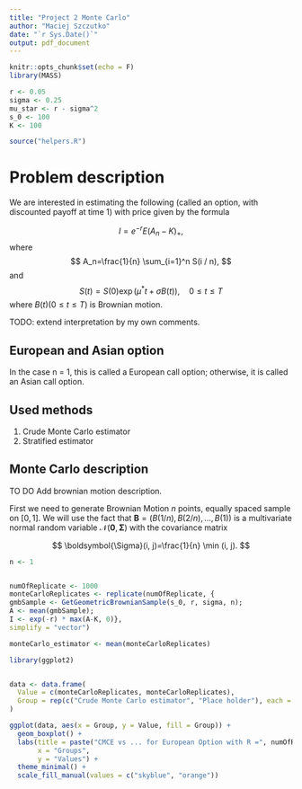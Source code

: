 ```yaml
---
title: "Project 2 Monte Carlo"
author: "Maciej Szczutko"
date: "`r Sys.Date()`"
output: pdf_document
---
```


```r
knitr::opts_chunk$set(echo = F)
library(MASS)
```

```r

r <- 0.05
sigma <- 0.25
mu_star <- r - sigma^2
s_0 <- 100
K <- 100

source("helpers.R")

```

# Problem description

We are interested in estimating the following (called an option, with discounted payoff at time 1) with price given by the formula

$$
I=e^{-r} E\left(A_n-K\right)_{+},
$$
where
$$
A_n=\frac{1}{n} \sum_{i=1}^n S(i / n), 
$$
and 
$$
S(t)=S(0) \exp \left(\mu^* t+\sigma B(t)\right), \quad 0 \leq t \leq T
$$
where $B(t)(0 \leq t \leq T)$ is Brownian motion.

TODO: extend interpretation by my own comments.

## European and Asian option

In the case n = 1, this is called a European call option; otherwise, it is called an Asian call option.


## Used methods

  1. Crude Monte Carlo estimator
  2. Stratified estimator
  
  
## Monte Carlo description

TO DO Add brownian motion description. 

First we need to generate Brownian Motion $n$ points, equally spaced sample on $[0,1]$. We will use the fact that $\mathbf{B}=(B(1 / n), B(2 / n), \ldots, B(1))$ is a multivariate normal random variable $\mathcal{N}(\mathbf{0}, \boldsymbol{\Sigma})$ with the covariance matrix

$$
\boldsymbol{\Sigma}(i, j)=\frac{1}{n} \min (i, j).
$$




```r

n <- 1


numOfReplicate <- 1000
monteCarloReplicates <- replicate(numOfReplicate, {
gmbSample <- GetGeometricBrownianSample(s_0, r, sigma, n);
A <- mean(gmbSample);
I <- exp(-r) * max(A-K, 0)},
simplify = "vector")

monteCarlo_estimator <- mean(monteCarloReplicates)


```

```r
library(ggplot2)


data <- data.frame(
  Value = c(monteCarloReplicates, monteCarloReplicates),
  Group = rep(c("Crude Monte Carlo estimator", "Place holder"), each = 100)
)

ggplot(data, aes(x = Group, y = Value, fill = Group)) +
  geom_boxplot() +
  labs(title = paste("CMCE vs ... for European Option with R =", numOfReplicate),
       x = "Groups",
       y = "Values") +
  theme_minimal() +
  scale_fill_manual(values = c("skyblue", "orange"))


```



